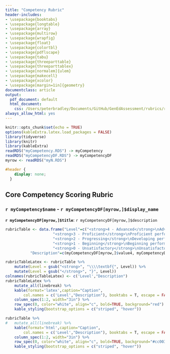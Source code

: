 ```yaml
---
title: "Competency Rubric"
header-includes:
- \usepackage{booktabs}
- \usepackage{longtable}
- \usepackage{array}
- \usepackage{multirow}
- \usepackage{wrapfig}
- \usepackage{float}
- \usepackage{colortbl}
- \usepackage{pdflscape}
- \usepackage{tabu}
- \usepackage{threeparttable}
- \usepackage{threeparttablex}
- \usepackage[normalem]{ulem}
- \usepackage{makecell}
- \usepackage{xcolor}
- \usepackage[margin=1in]{geometry}
documentclass: article
output:
  pdf_document: default
  html_document:
    css: /Users/peterbradley/Documents/GitHub/GenEdAssessment/rubrics/rubrics.css
always_allow_html: yes
---
```


```r
knitr::opts_chunk$set(echo = TRUE)
options(kableExtra.latex.load_packages = FALSE)
library(tidyverse)
library(knitr)
library(kableExtra)
readRDS("myCompetency.RDS") -> myCompetency
readRDS("myCompetencyDF.RDS") -> myCompetencyDF
myrow <- readRDS("myN.RDS")
```


```css
#header {
    display: none;
  }
```
## Core Competency Scoring Rubric


### `r myCompetency$name` - `r myCompetencyDF[myrow,]$display_name`

**`r myCompetencyDF[myrow,]$title`**: `r myCompetencyDF[myrow,]$description`
```r
rubricTable <- data.frame("Level"=c("<strong>4 - Advanced</strong>\nAdvanced performances exceed the expectations for Ferris graduates. This work shows an effective and well-developed response to the learning outcome. These students represent the strongest fraction of our graduates.",
					 "<strong>3 - Proficient</strong>\nProficient performances meet the expectations for Ferris graduates. This work demonstrates a sufficient response to the learning outcome with regard to scope and accuracy. All students are expected to attain this level of ability by graduation.",
					 "<strong>2 - Progressing</strong>\nDeveloping performances approach the expectations for Ferris graduates. Although this work is more accomplished than that of novices, the scope and accuracy of the response does not yet satisfactorily address the learning outcome. This should be true of most first and second year students.",
					 "<strong>1 - Beginning</strong>\nBeginning performances do not meet the expectations for Ferris graduates. This work exhibits a novice level of ability with regard to addressing the learning outcome. This is the expected skill level for our incoming first year students",
					 "<strong>0 - Unsatisfactory</strong>\nUnsatisfactory performances neither meet the expectations for Ferris graduates nor those for incoming freshmen. This work exhibits profound deficiencies and/or is incomplete."),
		   "Description"=c(myCompetencyDF[myrow,]$value4, myCompetencyDF[myrow,]$value3, myCompetencyDF[myrow,]$value2, myCompetencyDF[myrow,]$value1, myCompetencyDF[myrow,]$value0))
```
```r
rubricTableLatex <- rubricTable %>%
	mutate(Level = gsub("<strong>", "\\\\textbf{", Level)) %>%
	mutate(Level = gsub("</strong>", "}", Level)) 
colnames(rubricTableLatex) <- c('Level',"Description")
rubricTableLatex %>%
	mutate_all(linebreak) %>%
	kable(format='latex',caption="Caption",
        col.names = c('Level',"Description"), booktabs = T, escape = FALSE) %>%
	column_spec(1:2, width="3in") %>%
	row_spec(0, color="white", align="c", bold=TRUE, background="red") %>%
	kable_styling(bootstrap_options = c("striped", "hover"))
```

```r


rubricTable %>%
#	mutate_all(linebreak) %>%
	kable(format='html',caption="Caption",
        col.names = c('Level',"Description"), booktabs = T, escape = FALSE) %>%
	column_spec(1:2, width="3in") %>%
	row_spec(0, color="white", align="c", bold=TRUE, background="#cc0033") %>%
	kable_styling(bootstrap_options = c("striped", "hover"))
```
